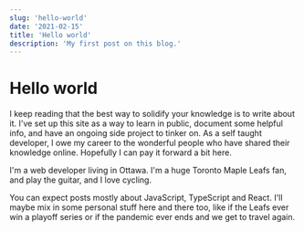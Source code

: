 ```yaml
---
slug: 'hello-world'
date: '2021-02-15'
title: 'Hello world'
description: 'My first post on this blog.'
---
```


# Hello world

I keep reading that the best way to solidify your knowledge is to write about it. I've set up this site as a way to learn in public, document some helpful info, and have an ongoing side project to tinker on. As a self taught developer, I owe my career to the wonderful people who have shared their knowledge online. Hopefully I can pay it forward a bit here.

I'm a web developer living in Ottawa. I'm a huge Toronto Maple Leafs fan, and play the guitar, and I love cycling.

You can expect posts mostly about JavaScript, TypeScript and React. I'll maybe mix in some personal stuff here and there too, like if the Leafs ever win a playoff series or if the pandemic ever ends and we get to travel again.
